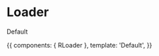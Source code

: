 

<Meta title="Loader" component={RLoader} />

# Loader

<ArgsTable of={RLoader} />

Default

<Canvas>
  <Story name="Loader">
    {{
      components: { RLoader },
      template: '<r-app><r-loader>Default</r-loader></r-app>',
    }}
  </Story>
</Canvas>
